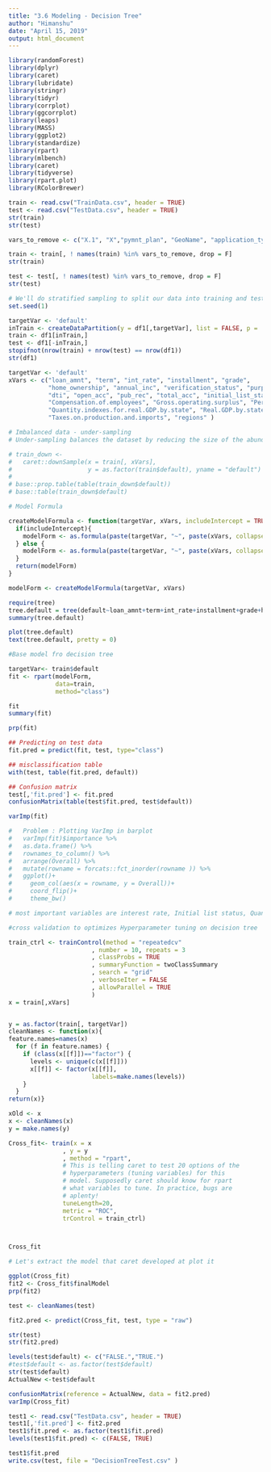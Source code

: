```yaml
---
title: "3.6 Modeling - Decision Tree"
author: "Himanshu"
date: "April 15, 2019"
output: html_document
---
```


```r
library(randomForest)
library(dplyr)
library(caret)
library(lubridate)
library(stringr)
library(tidyr)
library(corrplot)
library(ggcorrplot)
library(leaps)
library(MASS)
library(ggplot2)
library(standardize)
library(rpart)
library(mlbench)
library(caret)
library(tidyverse)
library(rpart.plot)
library(RColorBrewer)
```

```r
train <- read.csv("TrainData.csv", header = TRUE)
test <- read.csv("TestData.csv", header = TRUE)
str(train)
str(test)

```
```r
vars_to_remove <- c("X.1", "X","pymnt_plan", "GeoName", "application_type")

train <- train[, ! names(train) %in% vars_to_remove, drop = F]
str(train)

test <- test[, ! names(test) %in% vars_to_remove, drop = F]
str(test)
```


```r
# We'll do stratified sampling to split our data into training and test sets
set.seed(1)

targetVar <- 'default'
inTrain <- createDataPartition(y = df1[,targetVar], list = FALSE, p = .8)
train <- df1[inTrain,]
test <- df1[-inTrain,]
stopifnot(nrow(train) + nrow(test) == nrow(df1))
str(df1)
```

```r
targetVar <- 'default'
xVars <- c("loan_amnt", "term", "int_rate", "installment", "grade",
           "home_ownership", "annual_inc", "verification_status", "purpose",
           "dti", "open_acc", "pub_rec", "total_acc", "initial_list_status", 
           "Compensation.of.employees", "Gross.operating.surplus", "Per.capita.real.GDP.by.state", 
           "Quantity.indexes.for.real.GDP.by.state", "Real.GDP.by.state", "Subsidies", 
           "Taxes.on.production.and.imports", "regions" )
```


```r
# Imbalanced data - under-sampling
# Under-sampling balances the dataset by reducing the size of the abundant class. This method is used when quantity of # data is sufficient. By keeping all samples in the rare class and randomly selecting an equal number of samples in   # the abundant class, a balanced new dataset can be retrieved for further modelling.

# train_down <- 
#   caret::downSample(x = train[, xVars], 
#                     y = as.factor(train$default), yname = "default")
# 
# base::prop.table(table(train_down$default))
# base::table(train_down$default)
```

```r
# Model Formula

createModelFormula <- function(targetVar, xVars, includeIntercept = TRUE){
  if(includeIntercept){
    modelForm <- as.formula(paste(targetVar, "~", paste(xVars, collapse = '+ ')))
  } else {
    modelForm <- as.formula(paste(targetVar, "~", paste(xVars, collapse = '+ '), -1))
  }
  return(modelForm)
}

modelForm <- createModelFormula(targetVar, xVars)

```

```r
require(tree)
tree.default = tree(default~loan_amnt+term+int_rate+installment+grade+home_ownership+annual_inc+verification_status+purpose+dti+open_acc+pub_rec+total_acc+initial_list_status+Compensation.of.employees+Gross.operating.surplus+Per.capita.real.GDP.by.state+ Quantity.indexes.for.real.GDP.by.state+Real.GDP.by.state+Subsidies+Taxes.on.production.and.imports+regions, data=train)
summary(tree.default)

plot(tree.default)
text(tree.default, pretty = 0)

```



```r
#Base model fro decision tree 

targetVar<- train$default
fit <- rpart(modelForm,
             data=train,
             method="class")

fit
summary(fit)

prp(fit)

## Predicting on test data
fit.pred = predict(fit, test, type="class")

## misclassification table
with(test, table(fit.pred, default))

## Confusion matrix 
test[,'fit.pred'] <- fit.pred
confusionMatrix(table(test$fit.pred, test$default))
```
```r
varImp(fit)

#   Problem : Plotting VarImp in barplot
#   varImp(fit)$importance %>%
#   as.data.frame() %>%
#   rownames_to_column() %>%
#   arrange(Overall) %>%
#   mutate(rowname = forcats::fct_inorder(rowname )) %>%
#   ggplot()+
#     geom_col(aes(x = rowname, y = Overall))+
#     coord_flip()+
#     theme_bw()

# most important variables are interest rate, Initial list status, Quantity.indexes.for.real.GDP.by.state

```

```r
#cross validation to optimizes Hyperparameter tuning on decision tree

train_ctrl <- trainControl(method = "repeatedcv"
                       , number = 10, repeats = 3
                       , classProbs = TRUE
                       , summaryFunction = twoClassSummary  
                       , search = "grid"
                       , verboseIter = FALSE
                       , allowParallel = TRUE
                       )
x = train[,xVars]


y = as.factor(train[, targetVar])
cleanNames <- function(x){
feature.names=names(x)
  for (f in feature.names) {
    if (class(x[[f]])=="factor") {
      levels <- unique(c(x[[f]]))
      x[[f]] <- factor(x[[f]],
                       labels=make.names(levels))
    }
  }
return(x)}

xOld <- x
x <- cleanNames(x)
y = make.names(y)

Cross_fit<- train(x = x
               , y = y
               , method = "rpart",
               # This is telling caret to test 20 options of the
               # hyperparameters (tuning variables) for this
               # model. Supposedly caret should know for rpart
               # what variables to tune. In practice, bugs are
               # aplenty!
               tuneLength=20,
               metric = "ROC",
               trControl = train_ctrl)



Cross_fit

```

```r
# Let's extract the model that caret developed at plot it

ggplot(Cross_fit)
fit2 <- Cross_fit$finalModel
prp(fit2)

test <- cleanNames(test)

fit2.pred <- predict(Cross_fit, test, type = "raw")

str(test)
str(fit2.pred)

levels(test$default) <- c("FALSE.","TRUE.")
#test$default <- as.factor(test$default)
str(test$default)
ActualNew <-test$default

confusionMatrix(reference = ActualNew, data = fit2.pred)
varImp(Cross_fit)
```

```r
test1 <- read.csv("TestData.csv", header = TRUE)
test1[,'fit.pred'] <- fit2.pred
test1$fit.pred <- as.factor(test1$fit.pred)
levels(test1$fit.pred) <- c(FALSE, TRUE)

test1$fit.pred
write.csv(test, file = "DecisionTreeTest.csv" )
```


















